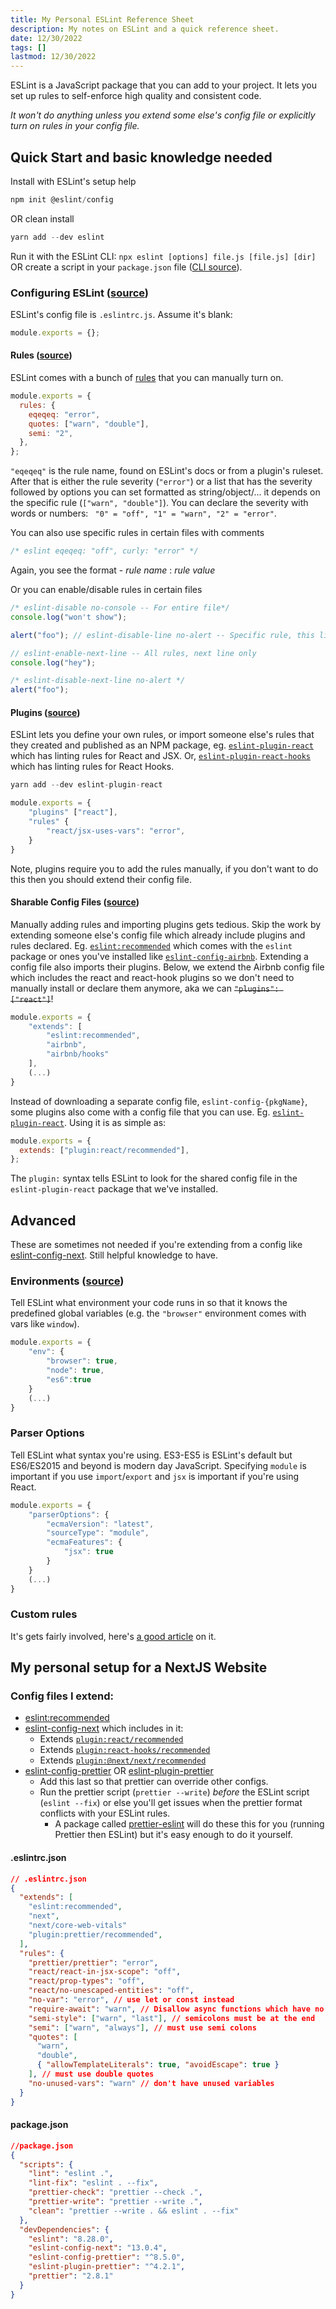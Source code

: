 ```yaml
---
title: My Personal ESLint Reference Sheet
description: My notes on ESLint and a quick reference sheet.
date: 12/30/2022
tags: []
lastmod: 12/30/2022
---
```


ESLint is a JavaScript package that you can add to your project. It lets you set up rules to self-enforce high quality and consistent code.

_It won't do anything unless you extend some else's config file or explicitly turn on rules in your config file._

## Quick Start and basic knowledge needed

Install with ESLint's setup help

```javascript
npm init @eslint/config
```

OR clean install

```javascript
yarn add --dev eslint
```

Run it with the ESLint CLI:
`npx eslint [options] file.js [file.js] [dir]` OR create a script in your `package.json` file ([CLI source](https://eslint.org/docs/latest/user-guide/command-line-interface)).

### Configuring ESLint ([source](https://eslint.org/docs/latest/user-guide/configuring/))

ESLint's config file is `.eslintrc.js`. Assume it's blank:

```javascript
module.exports = {};
```

#### Rules ([source](https://eslint.org/docs/latest/user-guide/configuring/rules))

ESLint comes with a bunch of [rules](https://eslint.org/docs/latest/rules/) that you can manually turn on.

```javascript
module.exports = {
  rules: {
    eqeqeq: "error",
    quotes: ["warn", "double"],
    semi: "2",
  },
};
```

`"eqeqeq"` is the rule name, found on ESLint's docs or from a plugin's ruleset. After that is either the rule severity (`"error"`) or a list that has the severity followed by options you can set formatted as string/object/... it depends on the specific rule (`["warn", "double"]`). You can declare the severity with words or numbers: ` "0" = "off", "1" = "warn", "2" = "error"`.

You can also use specific rules in certain files with comments

```javascript
/* eslint eqeqeq: "off", curly: "error" */
```

Again, you see the format - _rule name_ : _rule value_

Or you can enable/disable rules in certain files

```javascript
/* eslint-disable no-console -- For entire file*/
console.log("won't show");

alert("foo"); // eslint-disable-line no-alert -- Specific rule, this line only

// eslint-enable-next-line -- All rules, next line only
console.log("hey");

/* eslint-disable-next-line no-alert */
alert("foo");
```

#### Plugins ([source](https://eslint.org/docs/latest/user-guide/configuring/plugins))

ESLint lets you define your own rules, or import someone else's rules that they created and published as an NPM package, eg. [`eslint-plugin-react`](https://github.com/jsx-eslint/eslint-plugin-react) which has linting rules for React and JSX. Or, [`eslint-plugin-react-hooks`](https://www.npmjs.com/package/eslint-plugin-react-hooks) which has linting rules for React Hooks.

```javascript
yarn add --dev eslint-plugin-react
```

```javascript
module.exports = {
	"plugins" ["react"],
	"rules" {
		"react/jsx-uses-vars": "error",
	}
}
```

Note, plugins require you to add the rules manually, if you don't want to do this then you should extend their config file.

#### Sharable Config Files ([source](https://eslint.org/docs/latest/user-guide/configuring/configuration-files#extending-configuration-files))

Manually adding rules and importing plugins gets tedious. Skip the work by extending someone else's config file which already include plugins and rules declared. Eg. [`eslint:recommended`](https://eslint.org/docs/latest/user-guide/configuring/configuration-files#using-eslintrecommended) which comes with the `eslint` package or ones you've installed like [`eslint-config-airbnb`](https://github.com/airbnb/javascript/tree/master/packages/eslint-config-airbnb). Extending a config file also imports their plugins. Below, we extend the Airbnb config file which includes the react and react-hook plugins so we don't need to manually install or declare them anymore, aka we can ~~`"plugins": ["react"]`~~!

```javascript
module.exports = {
	"extends": [
		"eslint:recommended",
		"airbnb",
		"airbnb/hooks"
	],
	(...)
}
```

Instead of downloading a separate config file, `eslint-config-{pkgName}`, some plugins also come with a config file that you can use. Eg. [`eslint-plugin-react`](https://github.com/jsx-eslint/eslint-plugin-react). Using it is as simple as:

```javascript
module.exports = {
  extends: ["plugin:react/recommended"],
};
```

The `plugin:` syntax tells ESLint to look for the shared config file in the `eslint-plugin-react` package that we've installed.

## Advanced

These are sometimes not needed if you're extending from a config like [eslint-config-next](https://github.com/vercel/next.js/tree/canary/packages/eslint-config-next). Still helpful knowledge to have.

### Environments ([source](https://eslint.org/docs/latest/user-guide/configuring/language-options#specifying-environments))

Tell ESLint what environment your code runs in so that it knows the predefined global variables (e.g. the `"browser"` environment comes with vars like `window`).

```javascript
module.exports = {
    "env": {
        "browser": true,
        "node": true,
        "es6":true
    }
    (...)
}
```

### Parser Options

Tell ESLint what syntax you're using. ES3-ES5 is ESLint's default but ES6/ES2015 and beyond is modern day JavaScript. Specifying `module` is important if you use `import`/`export` and `jsx` is important if you're using React.

```javascript
module.exports = {
    "parserOptions": {
        "ecmaVersion": "latest",
        "sourceType": "module",
        "ecmaFeatures": {
            "jsx": true
        }
    }
    (...)
}
```

### Custom rules

It's gets fairly involved, here's [a good article](https://stevenpetryk.com/blog/custom-eslint-rules/) on it.

## My personal setup for a NextJS Website

### Config files I extend:

- [eslint:recommended](https://eslint.org/docs/latest/rules/)
- [eslint-config-next](https://github.com/vercel/next.js/tree/canary/packages/eslint-config-next) which includes in it:
  - Extends [`plugin:react/recommended`](https://github.com/jsx-eslint/eslint-plugin-react)
  - Extends [`plugin:react-hooks/recommended`](https://github.com/facebook/react/tree/main/packages/eslint-plugin-react-hooks)
  - Extends [`plugin:@next/next/recommended`](https://github.com/vercel/next.js/tree/canary/packages/eslint-plugin-next)
- [eslint-config-prettier](https://github.com/prettier/eslint-config-prettier) OR [eslint-plugin-prettier](https://github.com/prettier/eslint-plugin-prettier#recommended-configuration)
  - Add this last so that prettier can override other configs.
  - Run the prettier script (`prettier --write`) _before_ the ESLint script (`eslint --fix`) or else you'll get issues when the prettier format conflicts with your ESLint rules.
    - A package called [prettier-eslint](https://github.com/prettier/prettier-eslint) will do these this for you (running Prettier then ESLint) but it's easy enough to do it yourself.

#### .eslintrc.json

```json
// .eslintrc.json
{
  "extends": [
    "eslint:recommended",
    "next",
    "next/core-web-vitals"
    "plugin:prettier/recommended",
  ],
  "rules": {
    "prettier/prettier": "error",
    "react/react-in-jsx-scope": "off",
    "react/prop-types": "off",
    "react/no-unescaped-entities": "off",
    "no-var": "error", // use let or const instead
    "require-await": "warn", // Disallow async functions which have no await expression
    "semi-style": ["warn", "last"], // semicolons must be at the end
    "semi": ["warn", "always"], // must use semi colons
    "quotes": [
      "warn",
      "double",
      { "allowTemplateLiterals": true, "avoidEscape": true }
    ], // must use double quotes
    "no-unused-vars": "warn" // don't have unused variables
  }
}
```

#### package.json

```json
//package.json
{
  "scripts": {
    "lint": "eslint .",
    "lint-fix": "eslint . --fix",
    "prettier-check": "prettier --check .",
    "prettier-write": "prettier --write .",
    "clean": "prettier --write . && eslint . --fix"
  },
  "devDependencies": {
    "eslint": "8.28.0",
    "eslint-config-next": "13.0.4",
    "eslint-config-prettier": "^8.5.0",
    "eslint-plugin-prettier": "^4.2.1",
    "prettier": "2.8.1"
  }
}
```
